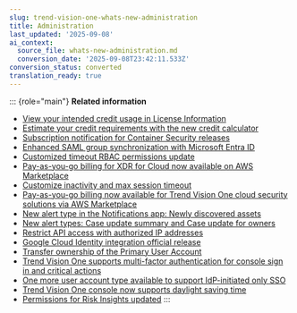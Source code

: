 ```yaml
---
slug: trend-vision-one-whats-new-administration
title: Administration
last_updated: '2025-09-08'
ai_context:
  source_file: whats-new-administration.md
  conversion_date: '2025-09-08T23:42:11.533Z'
conversion_status: converted
translation_ready: true
---
```


::: {role="main"}
**Related information**

- [View your intended credit usage in License Information](wn-credit-purchase-intention.mdx)
- [Estimate your credit requirements with the new credit calculator](wn-new-credit-calculator.mdx)
- [Subscription notification for Container Security releases](wn-sub-notify-new-v1cs.mdx)
- [Enhanced SAML group synchronization with Microsoft Entra ID](enhanced-saml-group-syn-entra-id.mdx)
- [Customized timeout RBAC permissions update](custom-timeout-rbac-update.mdx)
- [Pay-as-you-go billing for XDR for Cloud now available on AWS Marketplace](wn-xdr-cloud-payg.mdx)
- [Customize inactivity and max session timeout](customize-timeouts.mdx)
- [Pay-as-you-go billing now available for Trend Vision One cloud security solutions via AWS Marketplace](wn-payg-now-available.mdx)
- [New alert type in the Notifications app: Newly discovered assets](notification-new-assets.mdx)
- [New alert types: Case update summary and Case update for owners](notifications-case-update.mdx)
- [Restrict API access with authorized IP addresses](restrict-api-access.mdx)
- [Google Cloud Identity integration official release](gcp-identity-integrate-official.mdx)
- [Transfer ownership of the Primary User Account](transfer-primary-user-account.mdx)
- [Trend Vision One supports multi-factor authentication for console sign in and critical actions](mfa-sign-critical-actions.mdx)
- [One more user account type available to support IdP-initiated only SSO](user-account-type-idp-only-sso.mdx)
- [Trend Vision One console now supports daylight saving time](daylight-saving-time.mdx)
- [Permissions for Risk Insights updated](permissions-for-risk-insights.mdx)
:::
